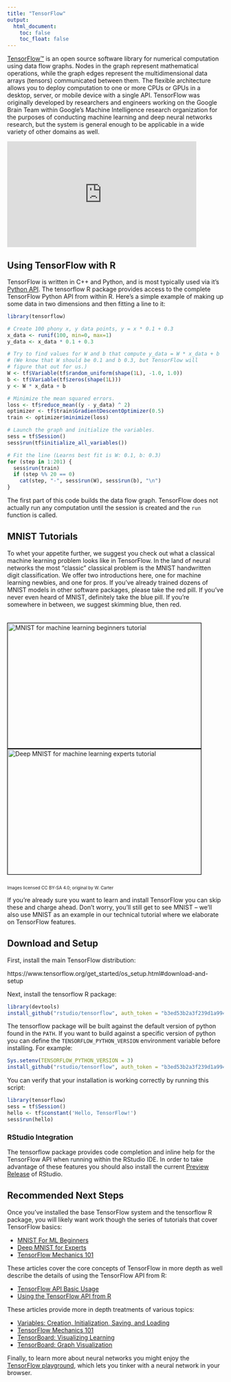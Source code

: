 ```yaml
---
title: "TensorFlow"
output: 
  html_document:
    toc: false
    toc_float: false
---
```


<div class="row">

<div class="col-md-6">

[TensorFlow™](https://tensorflow.org) is an open source software library for numerical computation using data flow graphs. Nodes in the graph represent mathematical operations, while the graph edges represent the multidimensional data arrays (tensors) communicated between them. The flexible architecture allows you to deploy computation to one or more CPUs or GPUs in a desktop, server, or mobile device with a single API. TensorFlow was originally developed by researchers and engineers working on the Google Brain Team within Google's Machine Intelligence research organization for the purposes of conducting machine learning and deep neural networks research, but the system is general enough to be applicable in a wide variety of other domains as well.

</div>

<div class="col-md-6">
<iframe id="video" src="https://www.youtube.com/embed/oZikw5k_2FM" frameborder="0" allowfullscreen width="440" height="246"></iframe>
</div>

</div>

## Using TensorFlow with R

TensorFlow is written in C++ and Python, and is most typically used via it's [Python API](https://www.tensorflow.org/api_docs/python/index.html). The tensorflow R package provides access to the complete TensorFlow Python API from within R. Here's a simple example of making up some data in two dimensions and then fitting a line to it:

```r
library(tensorflow)

# Create 100 phony x, y data points, y = x * 0.1 + 0.3
x_data <- runif(100, min=0, max=1)
y_data <- x_data * 0.1 + 0.3

# Try to find values for W and b that compute y_data = W * x_data + b
# (We know that W should be 0.1 and b 0.3, but TensorFlow will
# figure that out for us.)
W <- tf$Variable(tf$random_uniform(shape(1L), -1.0, 1.0))
b <- tf$Variable(tf$zeros(shape(1L)))
y <- W * x_data + b

# Minimize the mean squared errors.
loss <- tf$reduce_mean((y - y_data) ^ 2)
optimizer <- tf$train$GradientDescentOptimizer(0.5)
train <- optimizer$minimize(loss)

# Launch the graph and initialize the variables.
sess = tf$Session()
sess$run(tf$initialize_all_variables())

# Fit the line (Learns best fit is W: 0.1, b: 0.3)
for (step in 1:201) {
  sess$run(train)
  if (step %% 20 == 0)
    cat(step, "-", sess$run(W), sess$run(b), "\n")
}
```

The first part of this code builds the data flow graph.  TensorFlow does not actually run any computation until the session is created and the `run` function is called.

## MNIST Tutorials

To whet your appetite further, we suggest you check out what a classical machine learning problem looks like in TensorFlow.  In the land of neural networks the most "classic" classical problem is the MNIST handwritten digit classification.  We offer two introductions here, one for machine learning newbies, and one for pros. If you've already trained dozens of MNIST models in other software packages, please take the red pill.  If you've never even heard of MNIST, definitely take the blue pill.  If you're somewhere in between, we suggest skimming blue, then red.

<div style="width:100%; margin:auto; margin-bottom:10px; margin-top:20px; display: flex; flex-direction: row">
 <a href="tutorial_mnist_beginners.html" title="MNIST for ML Beginners tutorial">
   <img width=450 height=291 style="flex-grow:1; flex-shrink:1; border: 1px solid black;" src="images/blue_pill.png" alt="MNIST for machine learning beginners tutorial" />
 </a>
 <a href="tutorial_mnist_pros.html" title="Deep MNIST for ML Experts tutorial">
   <img width=450 height=291 style="flex-grow:1; flex-shrink:1; border: 1px solid black;" src="images/red_pill.png" alt="Deep MNIST for machine learning experts tutorial" />
 </a>
</div>
<p style="font-size:10px;">Images licensed CC BY-SA 4.0; original by W. Carter</p>

If you're already sure you want to learn and install TensorFlow you can skip these and charge ahead.  Don't worry, you'll still get to see MNIST -- we'll also use MNIST as an example in our technical tutorial where we elaborate on TensorFlow features.

## Download and Setup 

First, install the main TensorFlow distribution:

  https://www.tensorflow.org/get_started/os_setup.html#download-and-setup

Next, install the tensorflow R package:

```r
library(devtools)
install_github("rstudio/tensorflow", auth_token = "b3ed53b2a3f239d1a994ee7193139b4a79daaf8c")
```

The tensorflow package will be built against the default version of python found in the `PATH`. If you want to build against a specific version of python you can define the `TENSORFLOW_PYTHON_VERSION` environment variable before installing. For example:

```r
Sys.setenv(TENSORFLOW_PYTHON_VERSION = 3)
install_github("rstudio/tensorflow", auth_token = "b3ed53b2a3f239d1a994ee7193139b4a79daaf8c")
```

You can verify that your installation is working correctly by running this script:

```r
library(tensorflow)
sess = tf$Session()
hello <- tf$constant('Hello, TensorFlow!')
sess$run(hello)
```

### RStudio Integration

The tensorflow package provides code completion and inline help for the TensorFlow API when running within the RStudio IDE. In order to take advantage of these features you should also install the current [Preview Release](https://www.rstudio.com/products/rstudio/download/preview/) of RStudio.


## Recommended Next Steps

Once you've installed the base TensorFlow system and the tensorflow R package, you will likely want work though the series of tutorials that cover TensorFlow basics:

* [MNIST For ML Beginners](tutorial_mnist_beginners.html)
* [Deep MNIST for Experts](tutorial_mnist_pros.html)
* [TensorFlow Mechanics 101](tutorial_tensorflow_mechanics.html)

These articles cover the core concepts of TensorFlow in more depth as well describe the details of using the TensorFlow API from R:

* [TensorFlow API Basic Usage](basic_usage.html)
* [Using the TensorFlow API from R](using_tensorflow_api.html)

These articles provide more in depth treatments of various topics:

* [Variables: Creation, Initialization, Saving, and Loading](howto_variables.html)
* [TensorFlow Mechanics 101](tutorial_tensorflow_mechanics.html)
* [TensorBoard: Visualizing Learning](howto_summaries_and_tensorboard.html)
* [TensorBoard: Graph Visualization](howto_graph_viz.html)

Finally, to learn more about neural networks you might enjoy the [TensorFlow playground](http://playground.tensorflow.org), which lets you tinker with a neural network in your browser.
